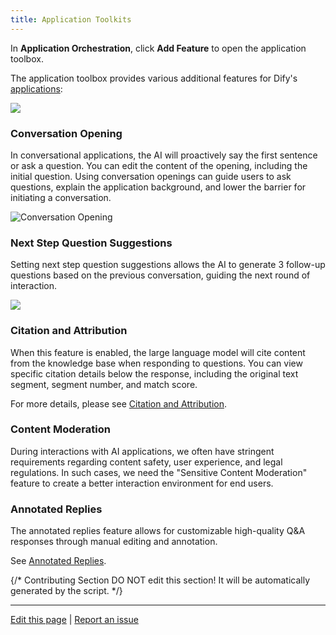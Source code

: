 ```yaml
---
title: Application Toolkits
---
```


In **Application Orchestration**, click **Add Feature** to open the application toolbox.

The application toolbox provides various additional features for Dify's [applications](../#application_type):

![](https://assets-docs.dify.ai/dify-enterprise-mintlify/en/guides/application-orchestrate/app-toolkits/d74a330f5d7723a8aa8c0ca920d0d49a.png)

### Conversation Opening

In conversational applications, the AI will proactively say the first sentence or ask a question. You can edit the content of the opening, including the initial question. Using conversation openings can guide users to ask questions, explain the application background, and lower the barrier for initiating a conversation.

![Conversation Opening](https://assets-docs.dify.ai/dify-enterprise-mintlify/en/guides/application-orchestrate/app-toolkits/e5362d03d059d2837c653bff6fdf9964.png)

### Next Step Question Suggestions

Setting next step question suggestions allows the AI to generate 3 follow-up questions based on the previous conversation, guiding the next round of interaction.

![](https://assets-docs.dify.ai/dify-enterprise-mintlify/en/guides/application-orchestrate/app-toolkits/cd5b2fab9415165d7b52ca1461055ce2.png)

### Citation and Attribution

When this feature is enabled, the large language model will cite content from the knowledge base when responding to questions. You can view specific citation details below the response, including the original text segment, segment number, and match score.

For more details, please see [Citation and Attribution](/en/guides/knowledge-base/retrieval-test-and-citation).

### Content Moderation

During interactions with AI applications, we often have stringent requirements regarding content safety, user experience, and legal regulations. In such cases, we need the "Sensitive Content Moderation" feature to create a better interaction environment for end users.

### Annotated Replies

The annotated replies feature allows for customizable high-quality Q\&A responses through manual editing and annotation.

See [Annotated Replies](/en/guides/annotation/annotation-reply).

{/*
Contributing Section
DO NOT edit this section!
It will be automatically generated by the script.
*/}

---

[Edit this page](https://github.com/langgenius/dify-docs/edit/main/en/guides/application-orchestrate/app-toolkits/readme.mdx) | [Report an issue](https://github.com/langgenius/dify-docs/issues/new?template=docs.yml)

